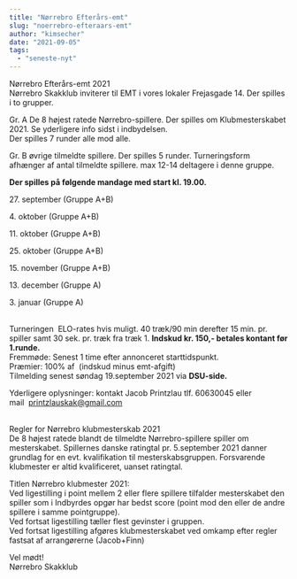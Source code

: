 ```yaml
---
title: "Nørrebro Efterårs-emt"
slug: "noerrebro-efteraars-emt"
author: "kimsecher"
date: "2021-09-05"
tags: 
  - "seneste-nyt"
---
```


Nørrebro Efterårs-emt 2021  
Nørrebro Skakklub inviterer til EMT i vores lokaler Frejasgade 14. 
Der spilles i to grupper.

Gr. A De 8 højest ratede Nørrebro-spillere. Der spilles om Klubmesterskabet 2021. Se yderligere info sidst i indbydelsen.  
Der spilles 7 runder alle mod alle.

Gr. B øvrige tilmeldte spillere. Der spilles 5 runder. Turneringsform afhænger af antal tilmeldte spillere. max 12-14 deltagere i denne gruppe.

**Der spilles på følgende mandage med start kl. 19.00.**

27\. september (Gruppe A+B)

4\. oktober (Gruppe A+B)

11\. oktober (Gruppe A+B)

25\. oktober (Gruppe A+B)

15\. november (Gruppe A+B)

13\. december (Gruppe A)

3\. januar (Gruppe A)  
 

Turneringen  ELO-rates hvis muligt. 40 træk/90 min derefter 15 min. pr. spiller samt 30 sek. pr. træk fra træk 1. 
**Indskud kr. 150,- betales kontant før 1.runde.**  
Fremmøde: Senest 1 time efter annonceret starttidspunkt.  
Præmier: 100% af  (indskud minus emt-afgift)  
Tilmelding senest søndag 19.september 2021 via **DSU-side.**  
  
Yderligere oplysninger: kontakt Jacob Printzlau tlf. 60630045 eller mail  [printzlauskak@gmail.com](mailto:printzlauskak@gmail.com)  
 

Regler for Nørrebro klubmesterskab 2021  
De 8 højest ratede blandt de tilmeldte Nørrebro-spillere spiller om mesterskabet. Spillernes danske ratingtal pr. 5.september 2021 danner grundlag for en evt. kvalifikation til mesterskabsgruppen. Forsvarende klubmester er altid kvalificeret, uanset ratingtal.

Titlen Nørrebro klubmester 2021:  
Ved ligestilling i point mellem 2 eller flere spillere tilfalder mesterskabet den spiller som i Indbyrdes opgør har bedst score (point mod den eller de andre spillere i samme pointgruppe).  
Ved fortsat ligestilling tæller flest gevinster i gruppen.  
Ved fortsat ligestilling afgøres klubmesterskabet ved omkamp efter regler fastsat af arrangørerne (Jacob+Finn)

Vel mødt!  
Nørrebro Skakklub
